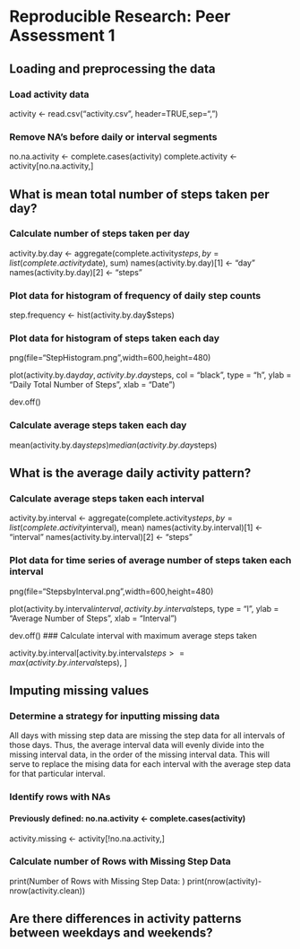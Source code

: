 # Reproducible Research: Peer Assessment 1



## Loading and preprocessing the data

### Load activity data

activity <- read.csv("activity.csv", header=TRUE,sep=",")

### Remove NA's before daily or interval segments

no.na.activity <- complete.cases(activity)
complete.activity <- activity[no.na.activity,]



## What is mean total number of steps taken per day?


### Calculate number of steps taken per day

activity.by.day <- aggregate(complete.activity$steps, by = list(complete.activity$date), sum)
names(activity.by.day)[1] <- "day"
names(activity.by.day)[2] <- "steps"

### Plot data for histogram of frequency of daily step counts

step.frequency <- hist(activity.by.day$steps)

### Plot data for histogram of steps taken each day

png(file="StepHistogram.png",width=600,height=480)

plot(activity.by.day$day, activity.by.day$steps, col = "black", type = "h", ylab = "Daily Total 
Number of Steps", xlab = "Date")

dev.off()

### Calculate average steps taken each day

mean(activity.by.day$steps)
median(activity.by.day$steps)



## What is the average daily activity pattern?

### Calculate average steps taken each interval

activity.by.interval <- aggregate(complete.activity$steps, by = list(complete.activity
$interval), mean)
names(activity.by.interval)[1] <- "interval"
names(activity.by.interval)[2] <- "steps"

### Plot data for time series of average number of steps taken each interval

png(file="StepsbyInterval.png",width=600,height=480)

plot(activity.by.interval$interval, activity.by.interval$steps, type = "l", ylab = "Average 
Number of Steps", xlab = "Interval")

dev.off()
### Calculate interval with maximum average steps taken

activity.by.interval[activity.by.interval$steps >= max(activity.by.interval$steps), ]


## Imputing missing values

### Determine a strategy for inputting missing data
All days with missing step data are missing the step data for all intervals of those days. Thus, the average interval data will evenly divide into the missing interval data, in the order of the missing interval data. This will serve to replace the mising data for each interval with the average step data for that particular interval.

### Identify rows with NAs
#### Previously defined: no.na.activity <- complete.cases(activity)
activity.missing <- activity[!no.na.activity,]

### Calculate number of Rows with Missing Step Data
print(Number of Rows with Missing Step Data: )
print(nrow(activity)-nrow(activity.clean))


## Are there differences in activity patterns between weekdays and weekends?

